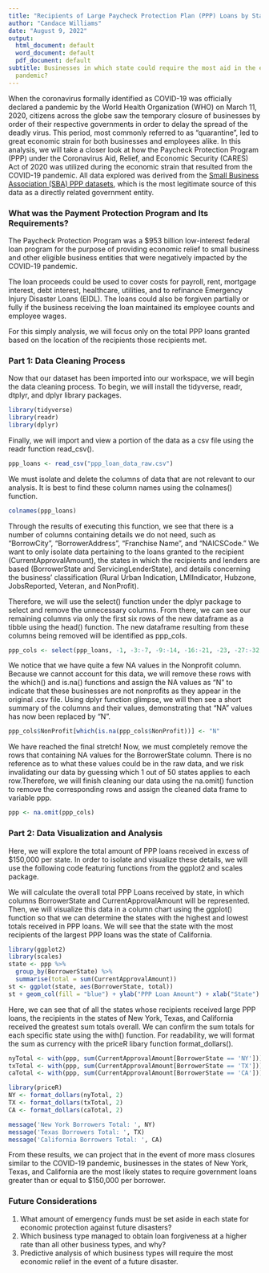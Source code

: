 ---
title: "Recipients of Large Paycheck Protection Plan (PPP) Loans by State"
author: "Candace Williams"
date: "August 9, 2022"
output:
  html_document: default
  word_document: default
  pdf_document: default
subtitle: Businesses in which state could require the most aid in the event of a future
  pandemic?
---
When the coronavirus formally identified as COVID-19 was officially declared a pandemic by the World Health Organization (WHO) on March 11, 2020, citizens across the globe saw the temporary closure of businesses by order of their respective governments in order to delay the spread of the deadly virus. This period, most commonly referred to as "quarantine", led to great economic strain for both businesses and employees alike. In this analysis, we will take a closer look at how the Paycheck Protection Program (PPP) under the Coronavirus Aid, Relief, and Economic Security (CARES) Act of 2020 was utilized during the economic strain that resulted from the COVID-19 pandemic. All data explored was derived from the [Small Business Association (SBA) PPP datasets](https://data.sba.gov/dataset/ppp-foia), which is the most legitimate source of this data as a directly related government entity.

### What was the Payment Protection Program and Its Requirements?

The Paycheck Protection Program was a $953 billion low-interest federal loan program for the purpose of providing economic relief to small business and other eligible business entities that were negatively impacted by the COVID-19 pandemic.

The loan proceeds could be used to cover costs for payroll, rent, mortgage interest, debt interest, healthcare, utilities, and to refinance Emergency Injury Disaster Loans (EIDL). The loans could also be forgiven partially or fully if the business receiving the loan maintained its employee counts and employee wages.

For this simply analysis, we will focus only on the total PPP loans granted based on the location of the recipients those recipients met.


### Part 1: Data Cleaning Process

Now that our dataset has been imported into our workspace, we will begin the data cleaning process.
To begin, we will install the tidyverse, readr, dtplyr, and dplyr library packages.

```{r cleaning package libraries, message=FALSE, warning=FALSE, include=FALSE, paged.print=FALSE}
library(tidyverse)
library(readr)
library(dplyr)
```



Finally, we will import and view a portion of the data as a csv file using the readr function read_csv().

```{r Import csv, message=FALSE, warning=FALSE, paged.print=FALSE}
ppp_loans <- read_csv("ppp_loan_data_raw.csv")
```


We must isolate and delete the columns of data that are not relevant to our analysis. It is best to find these column names using the colnames() function.

```{r column names, eval=FALSE, include=FALSE}
colnames(ppp_loans)
```


Through the results of executing this function, we see that there is a number of columns containing details we do not need, such as "BorrowCity", "BorrowerAddress", "Franchise Name", and "NAICSCode." We want to only isolate data pertaining to the loans granted to the recipient (CurrentApprovalAmount), the states in which the recipients and lenders are based (BorrowerState and ServicingLenderState), and details concerning the business' classification (Rural Urban Indication, LMIIndicator, Hubzone, JobsReported, Veteran, and NonProfit).

Therefore, we will use the select() function under the dplyr package to select and remove the unnecessary columns. From there, we can see our remaining columns via only the first six rows of the new dataframe as a tibble using the head() function. The new dataframe resulting from these columns being removed will be identified as ppp_cols.

```{r remove irrelevant columns}
ppp_cols <- select(ppp_loans, -1, -3:-7, -9:-14, -16:-21, -23, -27:-32, -34:-36, -37:-49, -52:-53)
```


We notice that we have quite a few NA values in the Nonprofit column. Because we cannot account for this data, we will remove these rows with the which() and is.na() functions and assign the NA values as "N" to indicate that these businesses are not nonprofits as they appear in the original .csv file. Using dplyr function glimpse, we will then see a short summary of the columns and their values, demonstrating that "NA" values has now been replaced by "N".

```{r Nonprofit column- remove NA}
ppp_cols$NonProfit[which(is.na(ppp_cols$NonProfit))] <- "N"
```


We have reached the final stretch! Now, we must completely remove the rows that containing NA values for the BorrowerState column. There is no reference as to what these values could be in the raw data, and we risk invalidating our data by guessing which 1 out of 50 states applies to each row.Therefore, we will finish cleaning our data using the na.omit() function to remove the corresponding rows and assign the cleaned data frame to variable ppp.

```{r omit n/a values, message=FALSE, warning=FALSE, paged.print=FALSE}
ppp <- na.omit(ppp_cols)
```


### Part 2: Data Visualization and Analysis

Here, we will explore the total amount of PPP loans received in excess of $150,000 per state. In order to isolate and visualize these details, we will use the following code featuring functions from the ggplot2 and scales package.

We will calculate the overall total PPP Loans received by state, in which columns BorrowerState and CurrentApprovalAmount will be represented. Then, we will visualize this data in a column chart using the ggplot() function so that we can determine the states with the highest and lowest totals received in PPP loans. We will see that the state with the most recipients of the largest PPP loans was the state of California.

```{r ggplot + scales, echo=TRUE, message=FALSE, warning=FALSE, paged.print=FALSE}
library(ggplot2)
library(scales)
state <- ppp %>%
  group_by(BorrowerState) %>%
  summarise(total = sum(CurrentApprovalAmount))
st <- ggplot(state, aes(BorrowerState, total))
st + geom_col(fill = "blue") + ylab("PPP Loan Amount") + xlab("State") + theme(axis.text.x = element_text(angle=90, vjust=0.0)) + ggtitle("Total PPP Loans Received By State") + scale_y_continuous(labels=comma)
```

Here, we can see that of all the states whose recipients received large PPP loans, the recipients in the states of New York, Texas, and California received the greatest sum totals overall. We can confirm the sum totals for each specific state using the with() function. For readability, we will format the sum as currency with the priceR libary function format_dollars().

```{r sum + priceR, echo=FALSE}
nyTotal <- with(ppp, sum(CurrentApprovalAmount[BorrowerState == 'NY']))
txTotal <- with(ppp, sum(CurrentApprovalAmount[BorrowerState == 'TX']))
caTotal <- with(ppp, sum(CurrentApprovalAmount[BorrowerState == 'CA']))

library(priceR)
NY <- format_dollars(nyTotal, 2)
TX <- format_dollars(txTotal, 2)
CA <- format_dollars(caTotal, 2)

message('New York Borrowers Total: ', NY)
message('Texas Borrowers Total: ', TX)
message('California Borrowers Total: ', CA)
```
From these results, we can project that in the event of more mass closures similar to the COVID-19 pandemic, businesses in the states of New York, Texas, and California are the most likely states to require government loans greater than or equal to $150,000 per borrower.

### Future Considerations

1. What amount of emergency funds must be set aside in each state for economic protection against future disasters?
2. Which business type managed to obtain loan forgiveness at a higher rate than all other business types, and why?
3. Predictive analysis of which business types will require the most economic relief in the event of a future disaster.